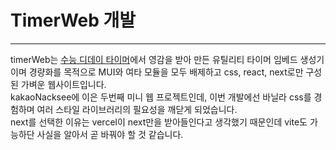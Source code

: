 # TimerWeb 개발

---

timerWeb는 [수능 디데이 타이머](https://jinh.kr/SAT_kr/)에서 영감을 받아 만든 유틸리티 타이머 임베드 생성기이며 경량화를 목적으로 MUI와 여타 모듈을 모두 배제하고 css, react, next로만 구성된 가벼운 웹사이트입니다.  
kakaoNacksee에 이은 두번째 미니 웹 프로젝트인데, 이번 개발에선 바닐라 css를 경험하며 여러 스타일 라이브러리의 필요성을 깨닫게 되었습니다.  
next를 선택한 이유는 vercel이 next만을 받아들인다고 생각했기 때문인데 vite도 가능하단 사실을 알아서 곧 바꿔야 할 것 같습니다.

<RepoCard repository="timerweb" />
